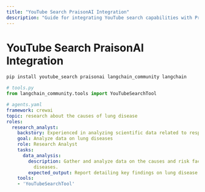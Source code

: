 ```yaml
---
title: "YouTube Search PraisonAI Integration"
description: "Guide for integrating YouTube search capabilities with PraisonAI agents using the YouTube Search API"
---
```


# YouTube Search PraisonAI Integration

```bash
pip install youtube_search praisonai langchain_community langchain
```

```python
# tools.py
from langchain_community.tools import YouTubeSearchTool
```

```yaml
# agents.yaml
framework: crewai
topic: research about the causes of lung disease
roles:
  research_analyst:
    backstory: Experienced in analyzing scientific data related to respiratory health.
    goal: Analyze data on lung diseases
    role: Research Analyst
    tasks:
      data_analysis:
        description: Gather and analyze data on the causes and risk factors of lung
          diseases.
        expected_output: Report detailing key findings on lung disease causes.
    tools:
    - 'YouTubeSearchTool'
```